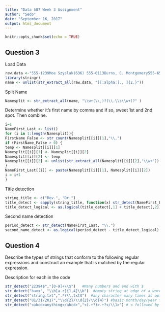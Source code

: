 ---
title: "Data 607 Week 3 Assignment"
author: "Sedo"
date: "September 16, 2017"
output: html_document
---

```{r setup, include=FALSE}
knitr::opts_chunk$set(echo = TRUE)
```

## Question 3

Load Data
```{r load data}
raw.data <-"555-1239Moe Szyslak(636) 555-0113Burns, C. Montgomery555-6542Rev. Timothy Lovejoy555 8904Ned Flanders636-555-3226Simpson, Homer5553642Dr. Julius Hibbert"   
library(stringr)
name <- unlist(str_extract_all(raw.data, "[[:alpha:]., ]{2,}"))
```
Split Name
```{r split name}
Namesplit <- str_extract_all(name, "\\w+(\\,)?(\\.\\s\\w+)?" )
```
Determine whether it's first name by comma and if so, sweet 1st and 2nd spot. Then combine.
```{r First and Last Name Format}
i=1
NameFirst_Last <- list()
for (i in 1:length(Namesplit)){
FirstName_False <- str_count(Namesplit[[i]][1],"\\,")
if (FirstName_False > 0) {
temp <- Namesplit[[i]][1]
Namesplit[[i]][1] <- Namesplit[[i]][2]
Namesplit[[i]][2] <- temp
Namesplit[[i]][2] <- unlist(str_extract_all(Namesplit[[i]][2],"\\w+"))
}
NameFirst_Last[[i]] <- paste(Namesplit[[i]][1], Namesplit[[i]][2])
i = i+1
}
```

Title detection
```{r Title Detection}
string_title <- c("Rev.", "Dr.")
title_detect <- sapply(string_title, function(x) str_detect(NameFirst_Last,x))
title_detect_logical <- as.logical(title_detect[,1] + title_detect[,2])
```

Second name detection
```{r Second name detection}
period_detect <- str_detect(NameFirst_Last, "\\.")
second_name_detect <- as.logical(period_detect - title_detect_logical)
```


## Question 4
Describe the types of strings that conform to the following regular expressions and
construct an example that is matched by the regular expression.
<!-- (a) [0-9]+\\$ -->
<!-- (b) \[a-z]{1,4 -->
<!-- (c) .*?\txt$ -->
<!-- (d) \{2}{2}\d{4} -->
<!-- (e) <(.+?)>.+?</\1> -->

Description for each in the code
```{r}
str_detect("22394$","[0-9]+\\$")   #Many numbers and end with $
str_detect("baxx", "\\b[a-z]{1,4}\\b")  #empty string at edge of a word followed by lower alphabet charaters from 1 to 4 times, then follwed by empty string at edge of a word
str_detect("string.txt",".*?\\.txt$")  #any character many times as optional followed by .txt and end of string
str_detect("01/31/2017","\\d{2}/\\d{2}/\\d{4}") #basic month/day/year format
str_detect("<abcd>anything</abcd>","<(.+?)>.+?</\\1>") # < followed by parenthesis so that it can be backrefenced.  closed by >.  Followed by any number of character string,  opened by </ then repeat with what was in the parenthesis then close with >
```


